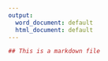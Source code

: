 ---
output:
  word_document: default
  html_document: default
---
```{r}
## This is a markdown file

```

